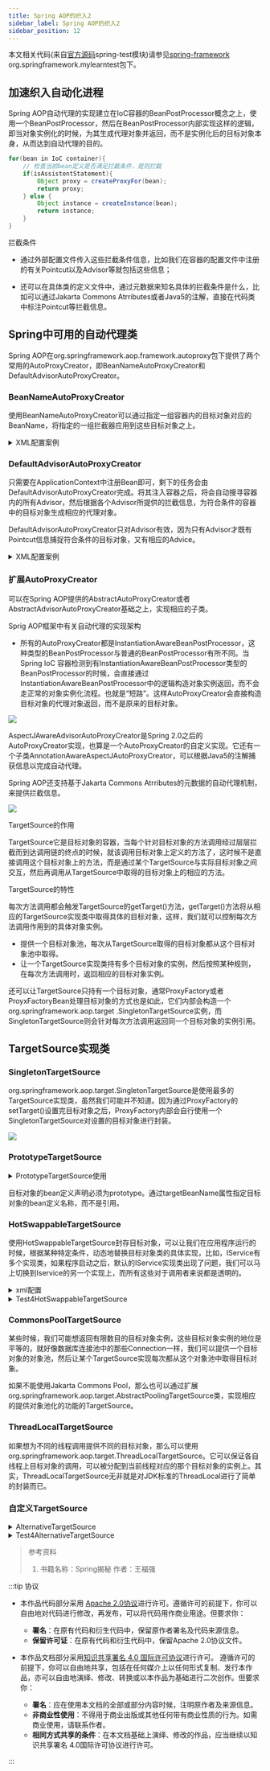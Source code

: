```yaml
---
title: Spring AOP的织入2
sidebar_label: Spring AOP的织入2
sidebar_position: 12
---
```


本文相关代码(来自[官方源码](https://github.com/spring-projects/spring-framework.git "官方源码")spring-test模块)请参见[spring-framework](https://github.com/Halcyon666/spring-framework-modified/tree/main/spring-test) org.springframework.mylearntest包下。

## 加速织入自动化进程

Spring AOP自动代理的实现建立在IoC容器的BeanPostProcessor概念之上，使用一个BeanPostProcessor，然后在BeanPostProcessor内部实现这样的逻辑，即当对象实例化的时候，为其生成代理对象并返回，而不是实例化后的目标对象本身，从而达到自动代理的目的。

```java
for(bean in IoC container){
    // 检查当前bean定义是否满足拦截条件，是则拦截
    if(isAssistentStatement){
        Object proxy = createProxyFor(bean);
        return proxy;
    } else {
        Object instance = createInstance(bean);
        return instance;
    }
}
```

拦截条件

* 通过外部配置文件传入这些拦截条件信息，比如我们在容器的配置文件中注册的有关Pointcut以及Advisor等就包括这些信息；

* 还可以在具体类的定义文件中，通过元数据来知名具体的拦截条件是什么，比如可以通过Jakarta Commons Atrributes或者Java5的注解，直接在代码类中标注Pointcut等拦截信息。

## Spring中可用的自动代理类

Spring AOP在org.springframework.aop.framework.autoproxy包下提供了两个常用的AutoProxyCreator，即BeanNameAutoProxyCreator和DefaultAdvisorAutoProxyCreator。

### BeanNameAutoProxyCreator

使用BeanNameAutoProxyCreator可以通过指定一组容器内的目标对象对应的BeanName，将指定的一组拦截器应用到这些目标对象之上。

<details>
	<summary>XML配置案例</summary>

```xml
<beans>
    <bean id="target1" class="..."/>
    <bean id="target2" class="..."/>

    <bean id="mockTask" class="..."/>
    <bean id="fakeTask" class="..."/>

    <bean id="taskThrowsAdvice" class="...TaskThrowsAdvice"/>
    <bean id="performanceInterceptor" class="...PerformanceInterceptor">

    <bean class="org.springframework.aop.framework.autoproxy.BeanNameAutoProxyCreator">
        <!--指定哪些bean自动生成代理对象-->
        <property name="beanNames">
            <list>
                <value>target1</value>
                <value>target2</value>
            </list>
        </property>

        <!--指定将要应用到目标对象的拦截器、Advice或者Advisor等-->
        <property name="interceptorNames">
            <list>
                <value>taskThrowsAdvice</value>
            </list>
        </property>
    </bean>

    <bean class="org.springframework.aop.framework.autoproxy.BeanNameAutoProxyCreator">
        <property name="beanNames">
            <!--使用*号进行通配-->
            <list>
                <value>mockTask*</value>
                <value>fakeTask*</value>
            </list>
        </property>
        <property name="interceptorNames">
            <list>
                <value>performanceInterceptor</value>
            </list>
        </property>
    </bean>

    <bean class="org.springframework.aop.framework.autoproxy.BeanNameAutoProxyCreator">
        <property name="beanNames">
            <!--对于*通配符的情况下，也可以使用逗号隔开-->
            <list>
                <value>target*,*Task,*service</value>
            </list>
        </property>
        <property name="interceptorNames">
            <list>
                <value>performanceInterceptor</value>
            </list>
        </property>
    </bean>
</beans>
```
</details>

### DefaultAdvisorAutoProxyCreator

只需要在ApplicationContext中注册Bean即可，剩下的任务会由DefaultAdvisorAutoProxyCreator完成。将其注入容器之后，将会自动搜寻容器内的所有Advisor，然后根据各个Advisor所提供的拦截信息，为符合条件的容器中的目标对象生成相应的代理对象。

DefaultAdvisorAutoProxyCreator只对Advisor有效，因为只有Advisor才既有Pointcut信息捕捉符合条件的目标对象，又有相应的Advice。

<details>
	<summary>XML配置案例</summary>

```xml
<beans>
    <bean class="org.springframework.aop.framework.autoproxy.DefaultAdvisorAutoProxyCreator">
        <!--设置对象使用基于类的代理-->
        <property name="proxyTargetClass">
            <value>true</value>
        </property>
    </bean>

    <bean id="target1" class="..."/>
    <bean id="target2" class="..."/>

    <bean id="mockTask" class="..."/>
    <bean id="fakeTask" class="..."/>

    <bean id="logAdvisor" class="org.springframework.aop.support.DefaultPointcutAdvisor">
        <property name="pointcut">
            ...
        </property>
        <property name="advice">
            <bean id="performanceInterceptor"
                  class="org.springframework.mylearntest.aop.advice.perclass.PerformanceMethodInterceptor"></bean>
        </property>
    </bean>

    <bean id="logAdvisor" class="org.springframework.aop.support.DefaultPointcutAdvisor">
        <property name="pointcut">
            ...
        </property>
        <property name="advice">
            <bean id="taskThrowsAdvice" class="...TaskThrowsAdvice"></bean>

        </property>
    </bean>
</beans>
```
</details>

### 扩展AutoProxyCreator

可以在Spring AOP提供的AbstractAutoProxyCreator或者AbstractAdvisorAutoProxyCreator基础之上，实现相应的子类。

Sprig AOP框架中有关自动代理的实现架构

* 所有的AutoProxyCreator都是InstantiationAwareBeanPostProcessor，这种类型的BeanPostProcessor与普通的BeanPostProcessor有所不同。当Spring IoC
  容器检测到有InstantiationAwareBeanPostProcessor类型的BeanPostProcessor的时候，会直接通过InstantiationAwareBeanPostProcessor中的逻辑构造对象实例返回，而不会走正常的对象实例化流程。也就是“短路”。这样AutoProxyCreator会直接构造目标对象的代理对象返回，而不是原来的目标对象。

![](https://s2.loli.net/2023/07/15/cFmOoXVuqKtrklU.png)

AspectJAwareAdvisorAutoProxyCreator是Spring 2.0之后的AutoProxyCreator实现，也算是一个AutoProxyCreator的自定义实现。它还有一个子类AnnotationAwareAspectJAutoProxyCreator，可以根据Java5的注解捕获信息以完成自动代理。

Spring AOP还支持基于Jakarta Commons Atrributes的元数据的自动代理机制，来提供拦截信息。

![](https://s2.loli.net/2023/07/15/1qdrvGiXQxtuZA2.png)

TargetSource的作用

TargetSource它是目标对象的容器，当每个针对目标对象的方法调用经过层层拦截而到达调用链的终点的时候，就该调用目标对象上定义的方法了，这时候不是直接调用这个目标对象上的方法，而是通过某个TargetSource与实际目标对象之间交互，然后再调用从TargetSource中取得的目标对象上的相应的方法。

TargetSource的特性

每次方法调用都会触发TargetSource的getTarget()方法，getTarget()方法将从相应的TargetSource实现类中取得具体的目标对象，这样，我们就可以控制每次方法调用作用到的具体对象实例。

* 提供一个目标对象池，每次从TargetSource取得的目标对象都从这个目标对象池中取得。
* 让一个TargetSource实现类持有多个目标对象的实例，然后按照某种规则，在每次方法调用时，返回相应的目标对象实例。

还可以让TargetSource只持有一个目标对象，通常ProxyFactory或者ProyxFactoryBean处理目标对象的方式也是如此，它们内部会构造一个org.springframework.aop.target
.SingletonTargetSource实例，而SingletonTargetSource则会针对每次方法调用返回同一个目标对象的实例引用。

## TargetSource实现类

### SingletonTargetSource

org.springframework.aop.target.SingletonTargetSource是使用最多的TargetSource实现类，虽然我们可能并不知道。因为通过ProxyFactory的setTarget()设置完目标对象之后，ProxyFactory内部会自行使用一个SingletonTargetSource对设置的目标对象进行封装。

![](https://s2.loli.net/2023/07/15/fhJjrdlpYBCIxMX.png)

### PrototypeTargetSource

<details>
	<summary>PrototypeTargetSource使用</summary>

```xml
<beans>
    <bean id="target" class="org.springframework.mylearntest.aop.weaver.baseoninterface.MockTask"
          scope="prototype"/>

    <bean id="prototypeTargetSource" class="org.springframework.aop.target.PrototypeTargetSource">
        <property name="targetBeanName">
            <value>target</value>
        </property>
    </bean>

    <bean id="targetProxy" class="org.springframework.aop.framework.ProxyFactoryBean">
        <property name="targetSource">
            <ref bean="prototypeTargetSource"/>
        </property>
        <property name="interceptorNames">
            <list>
                <value>anyInterceptor</value>
            </list>
        </property>
    </bean>
</beans>
```
</details>

目标对象的bean定义声明必须为prototype。通过targetBeanName属性指定目标对象的bean定义名称，而不是引用。

### HotSwappableTargetSource

使用HotSwappableTargetSource封存目标对象，可以让我们在应用程序运行的时候，根据某种特定条件，动态地替换目标对象类的具体实现，比如，IService有多个实现类，如果程序启动之后，默认的IService实现类出现了问题，我们可以马上切换到Iservice的另一个实现上，而所有这些对于调用者来说都是透明的。

<details>
	<summary>xml配置</summary>

```xml
<?xml version="1.0" encoding="UTF-8"?>
<beans xmlns="http://www.springframework.org/schema/beans"
       xmlns:xsi="http://www.w3.org/2001/XMLSchema-instance"
       xsi:schemaLocation="http://www.springframework.org/schema/beans http://www.springframework.org/schema/beans/spring-beans.xsd">

    <bean id="task" class="org.springframework.mylearntest.aop.weaver.baseoninterface.MockTask">

    </bean>

    <bean id="hotSwapTargetSource" class="org.springframework.aop.target.HotSwappableTargetSource">
        <constructor-arg>
            <ref bean="task"/>
        </constructor-arg>
    </bean>

    <bean id="taskProxy" class="org.springframework.aop.framework.ProxyFactoryBean">
        <property name="targetSource" ref="hotSwapTargetSource"/>
        <property name="interceptorNames">
            <list>
                <value>performanceMethodInterceptor</value>
            </list>
        </property>
    </bean>

    <bean id="performanceMethodInterceptor"
          class="org.springframework.mylearntest.aop.advice.perclass.PerformanceMethodInterceptor"/>

</beans>
```
</details>

<details>
	<summary>Test4HotSwappableTargetSource</summary>

```java
package org.springframework.mylearntest.aop.weaver.hotswaptargetsource;

import org.junit.Assert;
import org.springframework.aop.framework.Advised;
import org.springframework.aop.target.HotSwappableTargetSource;
import org.springframework.context.ApplicationContext;
import org.springframework.context.support.ClassPathXmlApplicationContext;
import org.springframework.mylearntest.aop.weaver.baseoninterface.ITask;

import java.util.Date;

/**
 * @Author: whalefall
 * @Date: 2020/7/26 19:47
 */
public class Test4HotSwappableTargetSource {
    public static void main(String[] args) throws Exception {
        ApplicationContext context = new ClassPathXmlApplicationContext("hotswappabletargetsource\\hotSwappableTargetSource.xml");
        Object proxy = context.getBean("taskProxy");
        Object initTarget = ((Advised)proxy).getTargetSource().getTarget();

        HotSwappableTargetSource hotSwappableTargetSource = (HotSwappableTargetSource)context.getBean(
                "hotSwapTargetSource");
        Object oldTarget = hotSwappableTargetSource.swap(new ITask() {
            @Override
            public void execute(Date date) {
                System.out.println("old target generated by hotSwapTargetSource");
            }
        });

        Object newTarget = ((Advised)proxy).getTargetSource().getTarget();

        // initTarget = org.springframework.mylearntest.aop.weaver.baseoninterface.MockTask@72967906
        // oldTarget = org.springframework.mylearntest.aop.weaver.baseoninterface.MockTask@72967906
        // newTarget = org.springframework.mylearntest.aop.weaver.hotswaptargetsource
        // .Test4HotSwappableTargetSource$1@5b8dfcc1

        Assert.assertSame(initTarget, oldTarget);
        Assert.assertNotSame(initTarget, newTarget);
    }
}
```
</details>

### CommonsPoolTargetSource

某些时候，我们可能想返回有限数目的目标对象实例，这些目标对象实例的地位是平等的，就好像数据库连接池中的那些Connection一样，我们可以提供一个目标对象的对象池，然后让某个TargetSource实现每次都从这个对象池中取得目标对象。

如果不能使用Jakarta Commons Pool，那么也可以通过扩展org.springframework.aop.target.AbstractPoolingTargetSource类，实现相应的提供对象池化的功能的TargetSource。

### ThreadLocalTargetSource

如果想为不同的线程调用提供不同的目标对象，那么可以使用org.springframework.aop.target.ThreadLocalTargetSource。它可以保证各自线程上目标对象的调用，可以被分配到当前线程对应的那个目标对象的实例上。其实，ThreadLocalTargetSource无非就是对JDK标准的ThreadLocal进行了简单的封装而已。

### 自定义TargetSource


<details>
	<summary>AlternativeTargetSource</summary>

```java
package org.springframework.mylearntest.aop.weaver.selfdefinetargetsource;

import org.springframework.aop.TargetSource;
import org.springframework.mylearntest.aop.weaver.baseoninterface.ITask;

/**
 * @Author: whalefall
 * @Date: 2020/7/27 22:27
 */
@SuppressWarnings("rawtypes")
public class AlternativeTargetSource implements TargetSource {
    private ITask alternativeTask1;
    private ITask alternativeTask2;

    private int counter;

    public AlternativeTargetSource(ITask task1, ITask task2) {
        this.alternativeTask1 = task1;
        this.alternativeTask2 = task2;
    }

    @Override
    public Object getTarget() throws Exception {
        try {
            if (counter % 2 == 0)
                return alternativeTask2;
            else
                return alternativeTask1;
        } finally {
            counter ++;
        }
    }

    @Override
    public  Class getTargetClass() {
        return ITask.class;
    }

    @Override
    public boolean isStatic() {
        return false;
    }

    @Override
    public void releaseTarget(Object arg0) throws Exception {

    }
}
```
</details>

<details>
	<summary>Test4AlternativeTargetSource</summary>

```java
package org.springframework.mylearntest.aop.weaver.selfdefinetargetsource;

import org.springframework.aop.TargetSource;
import org.springframework.aop.framework.ProxyFactory;
import org.springframework.mylearntest.aop.weaver.baseoninterface.ITask;

import java.util.Date;

/**
 * @Author: whalefall
 * @Date: 2020/7/27 22:33
 */
public class Test4AlternativeTargetSource {
    public static void main(String[] args) {
        ITask task1 = new ITask() {
            @Override
            public void execute(Date date) {
                System.out.println("execute in Task1");
            }
        };

        ITask task2 = new ITask() {
            @Override
            public void execute(Date date) {
                System.out.println("execute in Task2");
            }
        };

        ProxyFactory pf = new ProxyFactory();
        TargetSource targetSource = new AlternativeTargetSource(task1, task2);
        pf.setTargetSource(targetSource);
        Object proxy = pf.getProxy();
        for (int i = 0; i < 100; i++) {
            ((ITask)proxy).execute(new Date());
        }
    }
}
```
</details>

> 参考资料
> 
> 1. 书籍名称：Spring揭秘 作者：王福强


:::tip 协议

- 本作品代码部分采用 [Apache 2.0协议](https://www.apache.org/licenses/LICENSE-2.0)进行许可。遵循许可的前提下，你可以自由地对代码进行修改，再发布，可以将代码用作商业用途。但要求你：
  - **署名**：在原有代码和衍生代码中，保留原作者署名及代码来源信息。
  - **保留许可证**：在原有代码和衍生代码中，保留Apache 2.0协议文件。

- 本作品文档部分采用[知识共享署名 4.0 国际许可协议](http://creativecommons.org/licenses/by/4.0/)进行许可。 遵循许可的前提下，你可以自由地共享，包括在任何媒介上以任何形式复制、发行本作品，亦可以自由地演绎、修改、转换或以本作品为基础进行二次创作。但要求你：
  - **署名**：应在使用本文档的全部或部分内容时候，注明原作者及来源信息。
  - **非商业性使用**：不得用于商业出版或其他任何带有商业性质的行为。如需商业使用，请联系作者。
  - **相同方式共享的条件**：在本文档基础上演绎、修改的作品，应当继续以知识共享署名 4.0国际许可协议进行许可。

:::
